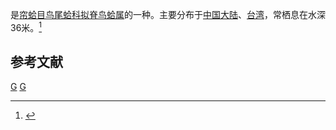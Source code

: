{{noteTA
|T=zh-cn:拱形拟脊鸟蛤; zh-tw:美花鳥尾蛤;
|1=zh-cn:拱形拟脊鸟蛤; zh-tw:美花鳥尾蛤;
}}
{{Speciesbox
| taxon = Trigoniocardia fornicata
| binomial_authority = (Sowerby, 1841)
}}
{{地区用词4|start=学名：''{{lang|la|Trigoniocardia fornicata}}''|cn=拱形拟脊鸟蛤|tw=美花鳥尾蛤|as=称}}是[[帘蛤目|帘蛤目]][[鸟尾蛤科|鸟尾蛤科]][[拟脊鸟蛤属|拟脊鸟蛤属]]的一种。主要分布于[[中国大陆|中国大陆]]、[[台湾|台湾]]，常栖息在水深36米。<ref>{{cite web|url=http://shell.sinica.edu.tw/chinese/shellbase_detail.php?science_no=2469|title=国际贝库：拱形拟脊鸟蛤|publisher=台湾贝类资料库|accessdate=2009-08-11|archive-date=2016-03-04|archive-url=https://web.archive.org/web/20160304130407/http://shell.sinica.edu.tw/chinese/shellbase_detail.php?science_no=2469|dead-url=no}}</ref>

== 参考文献 ==
{{reflist}}

{{taxonbar}}
[[Category:_1841年描述的动物|G]]
[[Category:拟脊鸟蛤属|G]]